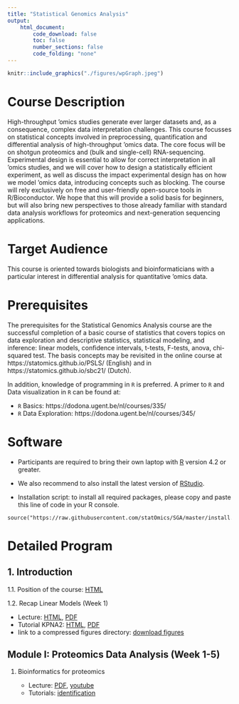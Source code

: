 ```yaml
---
title: "Statistical Genomics Analysis"
output:
    html_document:
        code_download: false
        toc: false
        number_sections: false
        code_folding: "none"
---
```



```r
knitr::include_graphics("./figures/wpGraph.jpeg")
```


# Course Description

High-throughput 'omics studies generate ever larger datasets and, as a consequence, complex data interpretation challenges. This course focusses on statistical concepts involved in preprocessing, quantification and differential analysis of high-throughput 'omics data. The core focus will be on shotgun proteomics and (bulk and single-cell) RNA-sequencing. Experimental design is essential to allow for correct interpretation in all 'omics studies, and we will cover how to design a statistically efficient experiment, as well as discuss the impact experimental design has on how we model 'omics data, introducing concepts such as blocking. The course will rely exclusively on free and user-friendly open-source tools in R/Bioconductor. We hope that this will provide a solid basis for beginners, but will also bring new perspectives to those already familiar with standard data analysis workflows for proteomics and next-generation sequencing applications.

# Target Audience

This course is oriented towards biologists and bioinformaticians with a particular interest in differential analysis for quantitative 'omics data.

# Prerequisites

The prerequisites for the Statistical Genomics Analysis course are the successful completion of a basic course of statistics that covers topics on data exploration and descriptive statistics, statistical modeling, and inference: linear models, confidence intervals, t-tests, F-tests, anova, chi-squared test.
The basis concepts may be revisited in the online course at https://statomics.github.io/PSLS/ (English) and in https://statomics.github.io/sbc21/ (Dutch).

In addition, knowledge of programming in `R` is preferred. A primer to `R` and Data visualization in `R` can be found at:

 - `R` Basics: https://dodona.ugent.be/nl/courses/335/
 - `R` Data Exploration: https://dodona.ugent.be/nl/courses/345/


# Software 

- Participants are required to bring their own laptop with [R](https://www.r-project.org/) version 4.2 or greater. 

- We also recommend to also install the latest version of [RStudio](https://www.rstudio.com/products/rstudio/download/).

- Installation script: to install all required packages, please copy and paste this line of code in your R console.

```
source("https://raw.githubusercontent.com/statOmics/SGA/master/install.R")
```



# Detailed Program

## 1. Introduction

1.1. Position of the course: [HTML](./intro.html) 

1.2. Recap Linear Models (Week 1)

   - Lecture: [HTML](./recapGeneralLinearModel.html), [PDF](./recapGeneralLinearModel.pdf)
   - Tutorial KPNA2: [HTML](./multipleRegression_KPNA2.html),  [PDF](./multipleRegression_KPNA2.pdf)
   - link to a compressed figures directory: [download figures]("https://raw.githubusercontent.com/statOmics/SGA/master/figures.tar.gz")
   
## Module I: Proteomics Data Analysis (Week 1-5)

1. Bioinformatics for proteomics
   
   - Lecture: [PDF](./docs/martens_proteomics_bioinformatics.pdf), [youtube](https://www.youtube.com/watch?v=ZgwNWRul98o)
   - Tutorials: [identification](https://www.compomics.com/bioinformatics-for-proteomics/)
